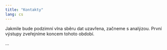 ```yaml
---
title: "Kontakty"
lang: cs
---
```

Jakmile bude podzimní vlna sběru dat uzavřena, začneme s analýzou. První výstupy zveřejníme koncem tohoto období.

...
